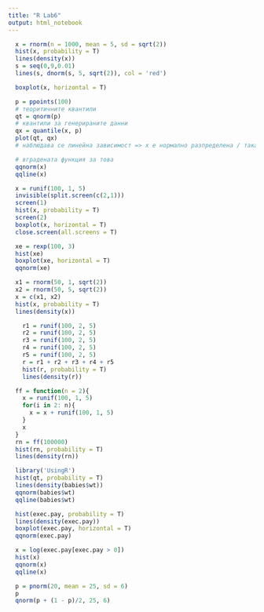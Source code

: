 ```yaml
---
title: "R Lab6"
output: html_notebook
---
```


```r
  x = rnorm(n = 1000, mean = 5, sd = sqrt(2))
  hist(x, probability = T)
  lines(density(x))
  s = seq(0,9,0.01)
  lines(s, dnorm(s, 5, sqrt(2)), col = 'red')
```
```r
  boxplot(x, horizontal = T)
```
```r
  p = ppoints(100)
  # теоритичните квантили
  qt = qnorm(p)
  # квантили за генерираните данни
  qx = quantile(x, p)
  plot(qt, qx)
  # наблюдава се линейна зависимост => x е нормално разпределена / така я генерирахме
```
```r
  # вградената функция за това
  qqnorm(x)
  qqline(x)
```
```r
  x = runif(100, 1, 5)
  invisible(split.screen(c(2,1)))
  screen(1)
  hist(x, probability = T)
  screen(2)
  boxplot(x, horizontal = T)
  close.screen(all.screens = T)
```
```r
  xe = rexp(100, 3)
  hist(xe)
  boxplot(xe, horizontal = T)
  qqnorm(xe)
```
```r
  x1 = rnorm(50, 1, sqrt(2))
  x2 = rnorm(50, 5, sqrt(2))
  x = c(x1, x2)
  hist(x, probability = T)
  lines(density(x))
```
```r
    r1 = runif(100, 2, 5)
    r2 = runif(100, 2, 5)
    r3 = runif(100, 2, 5)
    r4 = runif(100, 2, 5)
    r5 = runif(100, 2, 5)
    r = r1 + r2 + r3 + r4 + r5
    hist(r, probability = T)
    lines(density(r))
```
```r
  ff = function(n = 2){
    x = runif(100, 1, 5)
    for(i in 2: n){
      x = x + runif(100, 1, 5)
    }
    x
  }
  rn = ff(100000)
  hist(rn, probability = T)
  lines(density(rn))
```
```r
  library('UsingR')
  hist(qt, probability = T)
  lines(density(babies$wt))
  qqnorm(babies$wt)
  qqline(babies$wt)
```
```r
  hist(exec.pay, probability = T)
  lines(density(exec.pay))
  boxplot(exec.pay, horizontal = T)
  qqnorm(exec.pay)
```
```r
  x = log(exec.pay[exec.pay > 0])
  hist(x)
  qqnorm(x)
  qqline(x)
```
```r
  p = pnorm(20, mean = 25, sd = 6)
  p
  qnorm(p + (1 - p)/2, 25, 6)
```





